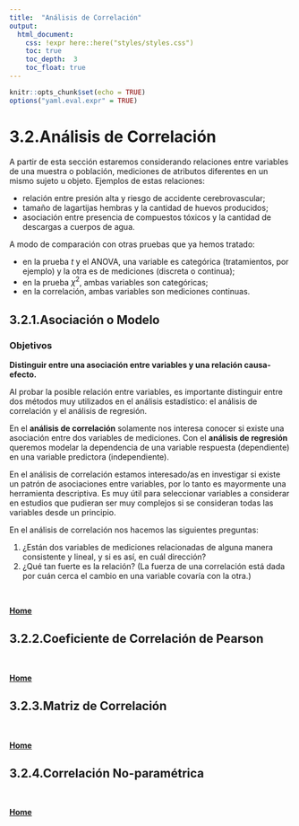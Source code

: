 ```yaml
---
title:  "Análisis de Correlación"
output:
  html_document:
    css: !expr here::here("styles/styles.css")
    toc: true
    toc_depth:  3
    toc_float: true
---
```


```r
knitr::opts_chunk$set(echo = TRUE)
options("yaml.eval.expr" = TRUE)
```

# 3.2.Análisis de Correlación  
A partir de esta sección estaremos considerando relaciones entre variables de una muestra o población, mediciones de atributos diferentes en un mismo sujeto u objeto.  Ejemplos de estas relaciones:  

* relación entre presión alta y riesgo de accidente cerebrovascular;  
* tamaño de lagartijas hembras y la cantidad de huevos producidos;  
* asociación entre presencia de compuestos tóxicos y la cantidad de descargas a cuerpos de agua.  

A modo de comparación con otras pruebas que ya hemos tratado:  

* en la prueba _t_ y el ANOVA, una variable es categórica (tratamientos, por ejemplo) y la otra es de mediciones (discreta o continua);  
* en la prueba $\chi^2$, ambas variables son categóricas;  
* en la correlación, ambas variables son mediciones continuas.  

## 3.2.1.Asociación o Modelo  
### Objetivos  
__Distinguir entre una asociación entre variables y una relación causa-efecto.__  

Al probar la posible relación entre variables, es importante distinguir entre dos métodos muy utilizados en el análisis estadístico: el análisis de correlación y el análisis de regresión.  

En el __análisis de correlación__ solamente nos interesa conocer si existe una asociación entre dos variables de mediciones.  Con el __análisis de regresión__ queremos modelar la dependencia de una variable respuesta (dependiente) en una variable predictora (independiente).  

En el análisis de correlación estamos interesado/as en investigar si existe un patrón de asociaciones entre variables, por lo tanto es mayormente una herramienta descriptiva.  Es muy útil para seleccionar variables a considerar en estudios que pudieran ser muy complejos si se consideran todas las variables desde un principio.  

En el análisis de correlación nos hacemos las siguientes preguntas:  

1. ¿Están dos variables de mediciones relacionadas de alguna manera consistente y lineal, y si es así, en cuál dirección?  
2. ¿Qué tan fuerte es la relación? (La fuerza de una correlación está dada por cuán cerca el cambio en una variable covaría con la otra.)  

\

[  __Home__](https://dsfernandez.github.io/bioestadisticas/index.html)

## 3.2.2.Coeficiente de Correlación de Pearson

\

[  __Home__](https://dsfernandez.github.io/bioestadisticas/index.html)

## 3.2.3.Matriz de Correlación

\

[  __Home__](https://dsfernandez.github.io/bioestadisticas/index.html)

## 3.2.4.Correlación No-paramétrica

\ 

[  __Home__](https://dsfernandez.github.io/bioestadisticas/index.html)

